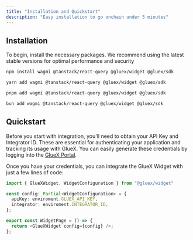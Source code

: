```yaml
---
title: "Installation and Quickstart"
description: "Easy installation to go onchain under 5 minutes"
---
```


## Installation

To begin, install the necessary packages. We recommend using the latest stable versions for optimal performance and security

<CodeGroup>

```bash npm
npm install wagmi @tanstack/react-query @gluex/widget @gluex/sdk
```

```bash yarn
yarn add wagmi @tanstack/react-query @gluex/widget @gluex/sdk
```

```bash pnpm
pnpm add wagmi @tanstack/react-query @gluex/widget @gluex/sdk
```

```bash bun
bun add wagmi @tanstack/react-query @gluex/widget @gluex/sdk
```

</CodeGroup>

## Quickstart

Before you start with integration, you'll need to obtain your API Key and Integrator ID. These are essential for authenticating your application and tracking its usage with GlueX.
You can easily generate these credentials by logging into the [GlueX Portal](https://portal.gluex.xyz).

Once you have your credentials, you can integrate the GlueX Widget with just a few lines of code:

```typescript
import { GlueXWidget, WidgetConfiguration } from "@gluex/widget"

const config: Partial<WidgetConfiguration> = {
  apiKey: enviroment.GLUEX_API_KEY,
  integrator: enviroment.INTEGRATOR_ID,
};

export const WidgetPage = () => {
  return <GlueXWidget config={config} />;
};
```
